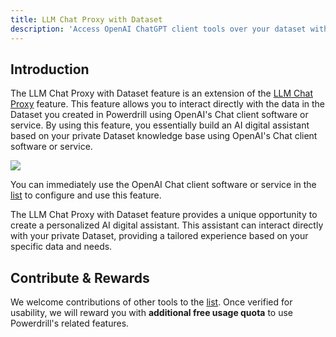 ```yaml
---
title: LLM Chat Proxy with Dataset
description: 'Access OpenAI ChatGPT client tools over your dataset without OpenAI account using this proxy'
---
```


## Introduction

The LLM Chat Proxy with Dataset feature is an extension of the [LLM Chat Proxy](/solutions/proxy) feature. This feature allows you to interact directly with the data in the Dataset you created in Powerdrill using OpenAI's Chat client software or service. By using this feature, you essentially build an AI digital assistant based on your private Dataset knowledge base using OpenAI's Chat client software or service.

<Frame>
  <img src="/images/dataset-proxy.drawio.png" style={{ borderRadius: '0.5rem' }} />
</Frame>

You can immediately use the OpenAI Chat client software or service in the [list](/solutions/proxy#contribute-to-the-list) to configure and use this feature.

The LLM Chat Proxy with Dataset feature provides a unique opportunity to create a personalized AI digital assistant. This assistant can interact directly with your private Dataset, providing a tailored experience based on your specific data and needs.

## Contribute & Rewards

We welcome contributions of other tools to the [list](/solutions/proxy#contribute-to-the-list). Once verified for usability, we will reward you with **additional free usage quota** to use Powerdrill's related features.